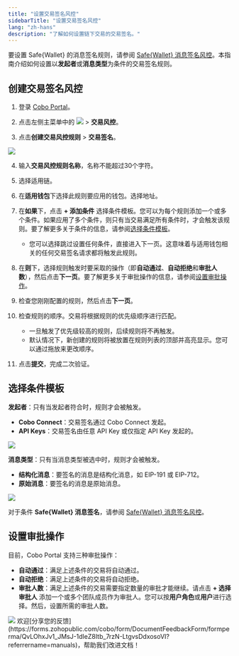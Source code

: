 ```yaml
---
title: "设置交易签名风控"
sidebarTitle: "设置交易签名风控"
lang: "zh-hans"
description: "了解如何设置链下交易的交易签名。"
---
```


<Note>要设置 Safe&#123;Wallet&#125; 的消息签名规则，请参阅 [Safe&#123;Wallet&#125; 消息签名风控](/cn/portal/risk-controls/safe-risk-controls)。本指南介绍如何设置以**发起者**或**消息类型**为条件的交易签名规则。</Note>

## 创建交易签名风控
1. 登录 [Cobo Portal](https://portal.cobo.com/login)。

2. 点击左侧主菜单中的 <img src="/cn/images/common/wallets_icon_cn.svg" className="icon"/> > **交易风控**。

3. 点击**创建交易风控规则** > **交易签名**。

<img src="/cn/images/risk-controls/create_policy.png" className="screenshot_full_screen"/>

4. 输入**交易风控规则名称**，名称不能超过30个字符。

5. 选择适用链。

6. 在**适用钱包**下选择此规则要应用的钱包。选择地址。

7. 在**如果**下，点击 **+ 添加条件** 选择条件模板。您可以为每个规则添加一个或多个条件。如果应用了多个条件，则只有当交易满足所有条件时，才会触发该规则。要了解更多关于条件的信息，请参阅[选择条件模板](/cn/portal/risk-controls/off-chain-tx-set-message-signing#select-condition-template)。
   - 您可以选择跳过设置任何条件，直接进入下一页。这意味着与适用钱包相关的任何交易签名请求都将触发此规则。

8. 在**则**下，选择规则触发时要采取的操作（即**自动通过**、**自动拒绝**和**审批人数**），然后点击**下一页**。要了解更多关于审批操作的信息，请参阅[设置审批操作](/cn/portal/risk-controls/off-chain-tx-set-message-signing#set-approval-action)。

9. 检查您刚刚配置的规则，然后点击**下一页**。

10. 检查规则的顺序。交易将根据规则的优先级顺序进行匹配。
    - 一旦触发了优先级较高的规则，后续规则将不再触发。
    - 默认情况下，新创建的规则将被放置在规则列表的顶部并高亮显示。您可以通过拖放来更改顺序。

11. 点击**提交**，完成二次验证。

## 选择条件模板 <a id="select-condition-template"></a>

**发起者**：只有当发起者符合时，规则才会被触发。
- **Cobo Connect**：交易签名通过 Cobo Connect 发起。
- **API Keys**：交易签名由任意 API Key 或仅指定 API Key 发起的。
<img src="/cn/images/risk-controls/message-signing-initiators.png" className="screenshot_full_screen"/>

**消息类型**：只有当消息类型被选中时，规则才会被触发。
- **结构化消息**：要签名的消息是结构化消息，如 EIP-191 或 EIP-712。
- **原始消息**：要签名的消息是原始消息。
<img src="/cn/images/risk-controls/message-type.png" className="screenshot_full_screen"/>

<Info>对于条件 **Safe&#123;Wallet&#125; 消息签名**，请参阅 [Safe&#123;Wallet&#125; 消息签名风控](/cn/portal/risk-controls/safe-risk-controls)。</Info>

## 设置审批操作 <a id="set-approval-action"></a>
目前，Cobo Portal 支持三种审批操作：
- **自动通过**：满足上述条件的交易将自动通过。
- **自动拒绝**：满足上述条件的交易将自动拒绝。
- **审批人数**：满足上述条件的交易需要指定数量的审批才能继续。请点击 **+ 选择审批人** 添加一个或多个团队成员作为审批人。您可以按**用户角色**或**用户**进行选择。然后，设置所需的审批人数。

<img src="/cn/images/risk-controls/approval-action.png" className="screenshot_full_screen"/>
<Tip>欢迎[分享您的反馈](https://forms.zohopublic.com/cobo/form/DocumentFeedbackForm/formperma/QvLOhxJv1_JMsJ-1dleZ8Itb_7rzN-LtgvsDdxosoVI?referrername=manuals)，帮助我们改进文档！</Tip>
